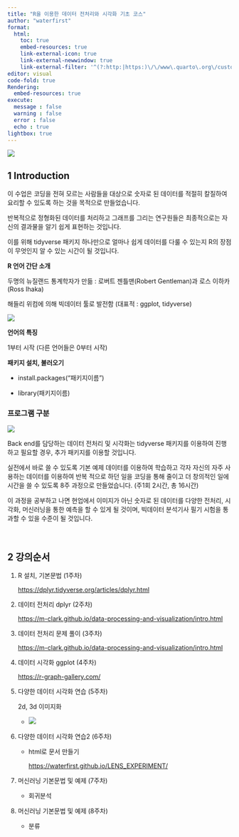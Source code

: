 ```yaml
---
title: "R을 이용한 데이터 전처리와 시각화 기초 코스"
author: "waterfirst"
format:
  html:
    toc: true
    embed-resources: true
    link-external-icon: true
    link-external-newwindow: true
    link-external-filter: '^(?:http:|https:)\/\/www\.quarto\.org\/custom'
editor: visual
code-fold: true
Rendering:
  embed-resources: true
execute:
  message : false
  warning : false
  error : false
  echo : true
lightbox: true
---
```


![](https://upload.wikimedia.org/wikipedia/commons/thumb/1/1b/R_logo.svg/1200px-R_logo.svg.png)

## 1 Introduction

이 수업은 코딩을 전혀 모르는 사람들을 대상으로 숫자로 된 데이터를 적절히 칼질하여 요리할 수 있도록 하는 것을 목적으로 만들었습니다.

반복적으로 정형화된 데이터를 처리하고 그래프를 그리는 연구원들은 최종적으로는 자신의 결과물을 알기 쉽게 표현하는 것입니다.

이를 위해 tidyverse 패키지 하나만으로 얼마나 쉽게 데이터를 다룰 수 있는지 R의 장점이 무엇인지 알 수 있는 시간이 될 것입니다.

**R 언어 간단 소개**

두명의 뉴질랜드 통계학자가 만듦 : 로버트 젠틀맨(Robert Gentleman)과 로스 이하카(Ross Ihaka)

해들리 위컴에 의해 빅데이터 툴로 발전함 (대표적 : ggplot, tidyverse) <br/>

![](https://149357281.v2.pressablecdn.com/wp-content/uploads/2017/09/9.28-1.png)

**언어의 특징**

1부터 시작 (다른 언어들은 0부터 시작)

**패키지 설치, 불러오기**

-   install.packages(“패키지이름”)

-   library(패키지이름)

### 프로그램 구분

![](https://img1.daumcdn.net/thumb/R1280x0/?scode=mtistory2&fname=https%3A%2F%2Fblog.kakaocdn.net%2Fdn%2FHzmVo%2FbtqYo0P6SWZ%2FtDiMUtNpC8VETbYmmx7nW1%2Fimg.png)

Back end를 담당하는 데이터 전처리 및 시각화는 tidyverse 패키지를 이용하여 진행하고 필요할 경우, 추가 패키지를 이용할 것입니다.

실전에서 바로 쓸 수 있도록 기본 예제 데이터를 이용하여 학습하고 각자 자신의 자주 사용하는 데이터를 이용하여 반복 적으로 하던 일을 코딩을 통해 줄이고 더 창의적인 일에 시간을 쓸 수 있도록 8주 과정으로 만들었습니다. (주1회 2시간, 총 16시간)  

이 과정을 공부하고 나면 현업에서 이미지가 아닌 숫자로 된 데이터를 다양한 전처리, 시각화, 머신러닝을 통한 예측을 할 수 있게 될 것이며, 빅데이터 분석기사 필기 시험을 통과할 수 있을 수준이 될 것입니다. 




<br/>

## 2 강의순서

1.  R 설치, 기본문법 (1주차)

    <https://dplyr.tidyverse.org/articles/dplyr.html>

2.  데이터 전처리 dplyr (2주차)

    <https://m-clark.github.io/data-processing-and-visualization/intro.html>
    
3.  데이터 전처리 문제 풀이 (3주차)

    <https://m-clark.github.io/data-processing-and-visualization/intro.html>

4.  데이터 시각화 ggplot (4주차)

    <https://r-graph-gallery.com/>

5.  다양한 데이터 시각화 연습 (5주차)

    2d, 3d 이미지화

    -   ![](images/logo1.png)
    
6.  다양한 데이터 시각화 연습2 (6주차)

    -   html로 문서 만들기

        <https://waterfirst.github.io/LENS_EXPERIMENT/>
        
7.  머신러닝 기본문법 및 예제 (7주차)

    -   회귀분석
    
    
8.  머신러닝 기본문법 및 예제 (8주차)

    -   분류
    
